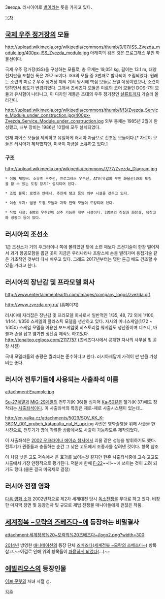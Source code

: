 Звезда. 러시아어로 [[별]]이라는 뜻을 가지고 있다.

[[목차]]

== [[국제 우주 정거장]]의 모듈 ==
http://upload.wikimedia.org/wikipedia/commons/thumb/0/07/ISS_Zvezda_module.jpg/400px-ISS_Zvezda_module.jpg
아래쪽의 검은 것은 프로그래스 무인 화물선이다.

국제 우주 정거장(ISS)을 구성하는 모듈로, 총 무게는 19,051 kg, 길이는 13.1 m, 태양 전지판을 포함한 폭은 29.7 m이다. ISS의 모듈 중 3번째로 발사되어 조립되었다. 원래는 소련의 미르 2 우주 정거장 제작 계획 당시에 핵심 모듈로 쓰일 예정이었으나, 소련이 망하면서 용도가 변경되었다. 그래서 즈베즈다 모듈은 미르의 코어 모듈인 DOS-7의 모듈과 유사함이 나타나고, 이 디자인 계통은 초대의 우주 정거장인 [[샬류트]]까지 거슬러 올라간다.

http://upload.wikimedia.org/wikipedia/commons/thumb/f/f3/Zvezda_Service_Module_under_construction.jpg/400px-Zvezda_Service_Module_under_construction.jpg
외부 동체는 1985년 2월에 완성했고, 내부 장비는 1986년 10월에 모두 설치되었다.

현재 피어스 모듈을 제외하고 유일하게 러시아 자금으로 건조된 모듈이다.[* 자르야 모듈은 러시아가 제작했지만, 미국이 자금을 소유하고 있다.]

=== 구조 ===
http://upload.wikimedia.org/wikipedia/commons/7/77/Zvezda_Diagram.jpg

 * 이동 체임버: 소유즈 우주선, 프로그레스 우주선, ATV(유럽의 무인 화물선)과의 도킹을 할 수 있는 도킹 장치가 설치되어 있다.

 * 조립 블록: 로켓과 안테나, 추진체 탱크 등의 외부 시설을 갖추고 있다.

 * 이송 부지: 범용 도킹 모듈과 과학 전력 모듈이 도킹되어 있다.

 * 작업 시설: 6명의 우주인이 상주 가능한 내부 시설이다. 2명분의 침실과 화장실, 냉장고와 냉동고 등이 있다.

== 러시아의 조선소 ==
1급 조선소가 거의 우크라이나 쪽에 몰려있던 탓에 소련 때보다 조선기술이 한참 떨어져서 과거 항공모함을 뽑던 곳이 지금은 우리나라나 프랑스에 손을 벌려가며 용접기술 같은 기초적인 것부터 다시 배우고 있다. 그래도 2017년부터는 몇만 톤급 배도 건조할 수 있을 거라고 한다.

== 러시아의 장난감 및 프라모델 회사 ==

http://www.entertainmentearth.com/images/company_logos/zvezda.gif

http://www.zvezda.org.ru/
(홈페이지)

러시아에 자리잡은 장난감 및 프라모델 회사로서 일반적인 1/35, 48, 72 외에 1/100, 1/144, 1/350 스케일의 플라스틱 모델을 생산하고 있다. 자사의 미니스케일(1/72 ~ 1/350) 스케일 모델을 이용한 보드게임및 히스토리컬 워게임도 생산중이며 디즈니, 마블과 손을 잡고 염가판 장난감 제작도 하고있다.
http://tonaitoo.egloos.com/2117757
(즈베즈다사에서 공개한 자사의 사무실 및 공장 사진)

국내 모델러들의 총평은 퀄리티는 준수하다고 한다. 러시아제답게 가격이 싼 만큼 가성비는 좋다.
== 러시아 전투기들에 사용되는 사출좌석 이름 ==
attachment:Example.jpg

[[Su-27]]계열과 [[MiG-29]]계열의 전투기(K-36)들 심지어 [[Ka-50]]같은 헬기(K-37)에도 장착되는 [[사출좌석]]이다. 이 사출좌석의 특징은 제로-제로 사출시스템이 있는데...

http://en.valka.cz/attachments/5029/SOV_KK_K-36DM_001_prubeh_katapultu_nul_H_upr.jpg
사진은 영화촬영을 위해 사출을 한 사진으로, 전투기가 땅에 착륙한 상황에서도 사출이 가능하도록 제작되었다.

이 사출좌석은 [[2002 우크라이나 에어쇼 참사]]에서 괴물 같은 성능을 발휘하기도 했다. 전투기가 관중들과 충돌하는 순간 그 낮은 고도에서 조종사를 살려낸 것이다. 항목 참조

이 처럼 낮은 고도 저속에서 큰 효과를 보이는것 같지만 현존 사출좌석중에 고속 고고도 사출에서 가장 안정적으로 평가된다.
덕분에 한때 [[F-22]]~~!!~~에 쓰이는 것이 고려 되기도 했다.(물론 결국 미국제로 결정)

== 러시아 전쟁 영화 ==
[http://movie.daum.net/moviedetail/moviedetailMain.do?movieId=56991 다음 영화 소개]
2002년작으로 제2차 세계대전 당시 [[독소전쟁]]을 무대로 하고 있다. 비장한 마지막 장면 및 등장전차 및 규모로 제법 전쟁물 매니아들에게 괜찮은 작품.

== [[세계정복 ~모략의 즈베즈다~]]에 등장하는 비밀결사 ==
attachment:세계정복%20~모략의%20즈베즈다~/logo2.png?width=300

[[2014년]] 방영한 [[애니메이션]]의 등장 단체 [[즈베즈다(세계정복 ~모략의 즈베즈다~)]] 항목 참고.~~이걸로 인해 위의 항목들이 [http://image.search.naver.com/search.naver?where=image&query=%EC%A6%88%EB%B2%A0%EC%A6%88%EB%8B%A4&nso=so%3Ar%2Ca%3Aall%2Cp%3Aall&ie=utf8&sm=tab_nmr 파묻히게 되었다](...)~~

== [[에빌리오스]]의 등장인물 ==
[[이브 문릿]]의 처녀 시절 성.

[[각주]]
